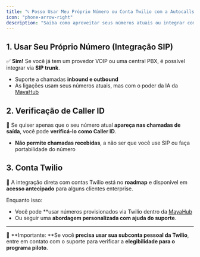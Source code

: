 ```yaml
---
title: "📞 Posso Usar Meu Próprio Número ou Conta Twilio com a Autocalls.ai?"
icon: "phone-arrow-right"
description: "Saiba como aproveitar seus números atuais ou integrar com a Twilio por meio de SIP ou verificação de Caller ID:"
---
```


## **1. Usar Seu Próprio Número (Integração SIP)**

✅ **Sim!** Se você já tem um provedor VOIP ou uma central PBX, é possível integrar via **SIP trunk**.

- Suporte a chamadas **inbound e outbound**
- As ligações usam seus números atuais, mas com o poder da IA da [MayaHub](http://mayahub.ai)

## **2. Verificação de Caller ID**

📲 Se quiser apenas que o seu número atual **apareça nas chamadas de saída**, você pode **verificá-lo como Caller ID**.

- **Não permite chamadas recebidas**, a não ser que você use SIP ou faça portabilidade do número

## **3. Conta Twilio**

🚧 A integração direta com contas Twilio está no **roadmap** e disponível em **acesso antecipado** para alguns clientes enterprise.

Enquanto isso:

- Você pode \*\*usar números provisionados via Twilio dentro da [MayaHub](http://mayahub.ai)
- Ou seguir uma **abordagem personalizada com ajuda do suporte**.

---

📌 \*\*Importante: \*\*Se você **precisa usar sua subconta pessoal da Twilio**, entre em contato com o suporte para verificar a **elegibilidade para o programa piloto**.